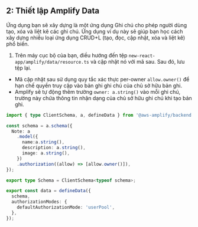 ## 2: Thiết lập Amplify Data

Ứng dụng bạn sẽ xây dựng là một ứng dụng Ghi chú cho phép người dùng tạo,
 xóa và liệt kê các ghi chú.
  Ứng dụng ví dụ này sẽ giúp bạn học cách xây dựng nhiều loại ứng dụng CRUD+L
   (tạo, đọc, cập nhật, xóa và liệt kê) phổ biến.

1. Trên máy cục bộ của bạn, điều hướng đến tệp `new-react-app/amplify/data/resource.ts` và cập nhật nó với mã sau. Sau đó, lưu tệp lại.
- Mã cập nhật sau sử dụng quy tắc xác thực per-owner `allow.owner()` để hạn chế quyền truy cập vào bản ghi ghi chú của chủ sở hữu bản ghi.
- Amplify sẽ tự động thêm trường `owner: a.string()` vào mỗi ghi chú, trường này chứa thông tin nhận dạng của chủ sở hữu ghi chú khi tạo bản ghi.
```typescript copy
import { type ClientSchema, a, defineData } from '@aws-amplify/backend';

const schema = a.schema({
  Note: a
    .model({
      name:a.string(),
      description: a.string(),
      image: a.string(),
    })
    .authorization((allow) => [allow.owner()]),
});

export type Schema = ClientSchema<typeof schema>;

export const data = defineData({
  schema,
  authorizationModes: {
    defaultAuthorizationMode: 'userPool',
  },
});
```